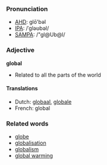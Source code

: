 ===Pronunciation===
*[[w:AHD|AHD]]: glō'bəl
*[[w:IPA|IPA]]: /ˈgləʊbəl/
*[[w:SAMPA|SAMPA]]: /"gl@Ub@l/

===Adjective===
'''global'''

*Related to all the parts of the world

====Translations====
*Dutch: [[globaal]], [[globale]]
*French: global

===Related words===
*[[globe]]
*[[globalisation]]
*[[globalism]]
*[[global warming]]